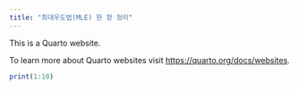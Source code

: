 ```yaml
---
title: "최대우도법(MLE) 한 장 정리"
---
```


This is a Quarto website.

To learn more about Quarto websites visit <https://quarto.org/docs/websites>.

```r
print(1:10)
```

\
